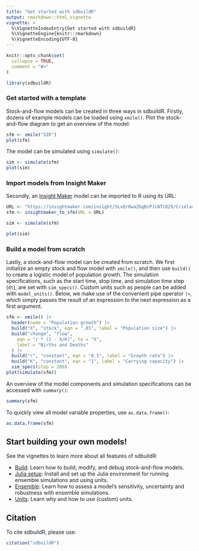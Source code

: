 ```yaml
---
title: "Get started with sdbuildR"
output: rmarkdown::html_vignette
vignette: >
  %\VignetteIndexEntry{Get started with sdbuildR}
  %\VignetteEngine{knitr::rmarkdown}
  %\VignetteEncoding{UTF-8}
---
```


```r
knitr::opts_chunk$set(
  collapse = TRUE,
  comment = "#>"
)
```

```r
library(sdbuildR)
```

### Get started with a template

Stock-and-flow models can be created in three ways in sdbuildR. Firstly, dozens of example models can be loaded using `xmile()`. Plot the stock-and-flow diagram to get an overview of the model:

```r
sfm <- xmile("SIR")
plot(sfm)
```

The model can be simulated using `simulate()`:

```r
sim <- simulate(sfm)
plot(sim)
```

### Import models from Insight Maker

Secondly, an [Insight Maker](https://insightmaker.com/) model can be imported to R using its URL: 

```r
URL <- "https://insightmaker.com/insight/5LxQr0waZGgBcPJcNTC029/Crielaard-2022"
sfm <- insightmaker_to_sfm(URL = URL)
```

```r
sim <- simulate(sfm)
```

```r
plot(sim)
```

### Build a model from scratch

Lastly, a stock-and-flow model can be created from scratch. We first initialize an empty stock and flow model with `xmile()`, and then use `build()` to create a logistic model of population growth. The simulation specifications, such as the start time, stop time, and simulation time step (`dt`), are set with `sim_specs()`. Custom units such as people can be added with `model_units()`. Below, we make use of the convenient pipe operator `|>`, which simply passes the result of an expression to the next expression as a first argument. 

```r
sfm <- xmile() |>
  header(name = "Population growth") |>
  build("X", "stock", eqn = ".01", label = "Population size") |>
  build("change", "flow",
    eqn = "r * (1 - X/K)", to = "X",
    label = "Births and Deaths"
  ) |>
  build("r", "constant", eqn = "0.1", label = "Growth rate") |>
  build("K", "constant", eqn = "1", label = "Carrying capacity") |>
  sim_specs(stop = 200)
plot(simulate(sfm))
```

An overview of the model components and simulation specifications can be accessed with `summary()`:

```r
summary(sfm)
```

To quickly view all model variable properties, use `as.data.frame()`:

```r
as.data.frame(sfm)
```

## Start building your own models!

See the vignettes to learn more about all features of sdbuildR:

* [Build](https://kcevers.github.io/sdbuildR/articles/build.html): Learn how to build, modify, and debug stock-and-flow models.
* [Julia setup](https://kcevers.github.io/sdbuildR/articles/julia-setup.html): Install and set up the Julia environment for running ensemble simulations and using units.
* [Ensemble](https://kcevers.github.io/sdbuildR/articles/ensemble.html): Learn how to assess a model's sensitivity, uncertainty and robustness with ensemble simulations.
* [Units](https://kcevers.github.io/sdbuildR/articles/units.html): Learn why and how to use (custom) units.

## Citation

To cite sdbuildR, please use:

```r
citation("sdbuildR")
```
